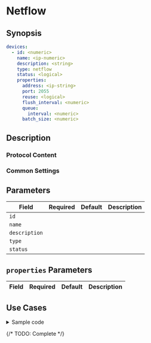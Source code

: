 # Netflow

## Synopsis

```yaml
devices:
  - id: <numeric>
    name: <ip-numeric>
    description: <string>
    type: netflow
    status: <logical>
    properties:
      address: <ip-string>
      port: 2055
      reuse: <logical>
      flush_interval: <numeric>
      queue:
        interval: <numeric>
      batch_size: <numeric>
```

## Description

### Protocol Content

### Common Settings

<dl>
</dl>

## Parameters

|Field|Required|Default|Description|
|---|---|---|---|
|`id`||||
|`name`||||
|`description`||||
|`type`||||
|`status`||||

## `properties` Parameters

|Field|Required|Default|Description|
|---|---|---|---|

## Use Cases

<details>
<summary>Sample code</summary>
```yaml
```
</details>

{/* TODO: Complete */}